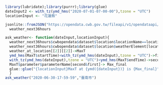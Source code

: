 
```r
library(lubridate);library(purrr);library(glue)
dateInput2 <- with_tz(ymd_hms("2020-07-01-07-00-00"),tzone = "UTC")
locationInput <- "花蓮縣"

jsonlite::fromJSON("https://opendata.cwb.gov.tw/fileapi/v1/opendataapi/F-C0032-001?Authorization=rdec-key-123-45678-011121314&format=JSON") ->
  weather_next36hours

ask_weather<- function(dateInput,locationInput){
  weather_next36hours$cwbopendata$dataset$location$locationName==locationInput-> location_confirm
  weather_next36hours$cwbopendata$dataset$location$weatherElement[location_confirm][[1]]->weather_at_location
  weather_at_location[[2]][[2]]->MaxT
  ymd_hms(MaxT$startTime)<with_tz(ymd_hms(dateInput),tzone = "UTC")->first
  with_tz(ymd_hms(dateInput),tzone = "UTC")<ymd_hms(MaxT$endTime)->second
  MaxT$parameter$parameterName[second&first]-> Max_final
  glue::glue("{locationInput}MaxT at {ymd({dateInput})} is {Max_final}")
  }
ask_weather("2020-06-30-17-59-59","臺南市")
```










